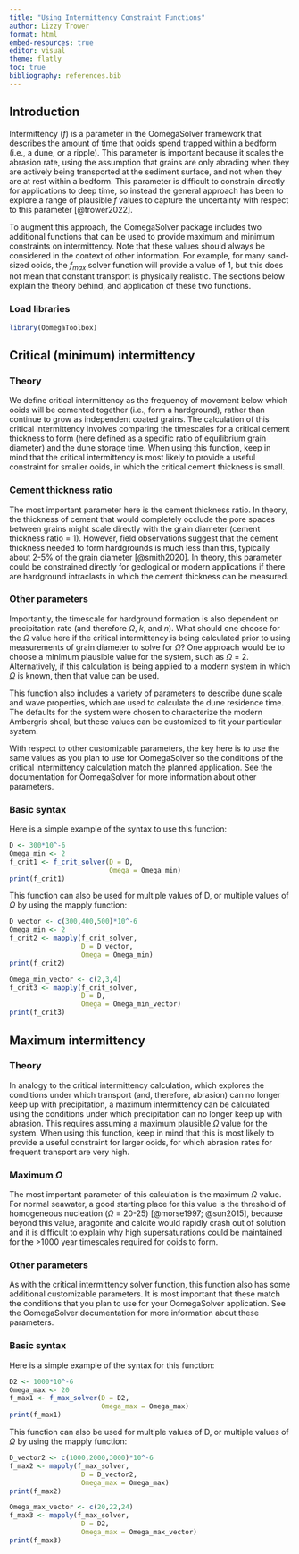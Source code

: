 ```yaml
---
title: "Using Intermittency Constraint Functions"
author: Lizzy Trower
format: html
embed-resources: true
editor: visual
theme: flatly
toc: true
bibliography: references.bib
---
```


## Introduction

Intermittency (*f*) is a parameter in the OomegaSolver framework that describes the amount of time that ooids spend trapped within a bedform (i.e., a dune, or a ripple). This parameter is important because it scales the abrasion rate, using the assumption that grains are only abrading when they are actively being transported at the sediment surface, and not when they are at rest within a bedform. This parameter is difficult to constrain directly for applications to deep time, so instead the general approach has been to explore a range of plausible *f* values to capture the uncertainty with respect to this parameter [@trower2022].

To augment this approach, the OomegaSolver package includes two additional functions that can be used to provide maximum and minimum constraints on intermittency. Note that these values should always be considered in the context of other information. For example, for many sand-sized ooids, the *f~max~* solver function will provide a value of 1, but this does not mean that constant transport is physically realistic. The sections below explain the theory behind, and application of these two functions.

### Load libraries

```r
library(OomegaToolbox)
```

## Critical (minimum) intermittency

### Theory

We define critical intermittency as the frequency of movement below which ooids will be cemented together (i.e., form a hardground), rather than continue to grow as independent coated grains. The calculation of this critical intermittency involves comparing the timescales for a critical cement thickness to form (here defined as a specific ratio of equilibrium grain diameter) and the dune storage time. When using this function, keep in mind that the critical intermittency is most likely to provide a useful constraint for smaller ooids, in which the critical cement thickness is small.

### Cement thickness ratio

The most important parameter here is the cement thickness ratio. In theory, the thickness of cement that would completely occlude the pore spaces between grains might scale directly with the grain diameter (cement thickness ratio = 1). However, field observations suggest that the cement thickness needed to form hardgrounds is much less than this, typically about 2-5% of the grain diameter [@smith2020]. In theory, this parameter could be constrained directly for geological or modern applications if there are hardground intraclasts in which the cement thickness can be measured.

### Other parameters

Importantly, the timescale for hardground formation is also dependent on precipitation rate (and therefore $\Omega$, *k*, and *n*). What should one choose for the $\Omega$ value here if the critical intermittency is being calculated prior to using measurements of grain diameter to solve for $\Omega$? One approach would be to choose a minimum plausible value for the system, such as $\Omega$ = 2. Alternatively, if this calculation is being applied to a modern system in which $\Omega$ is known, then that value can be used.

This function also includes a variety of parameters to describe dune scale and wave properties, which are used to calculate the dune residence time. The defaults for the system were chosen to characterize the modern Ambergris shoal, but these values can be customized to fit your particular system.

With respect to other customizable parameters, the key here is to use the same values as you plan to use for OomegaSolver so the conditions of the critical intermittency calculation match the planned application. See the documentation for OomegaSolver for more information about other parameters.

### Basic syntax

Here is a simple example of the syntax to use this function:

```r
D <- 300*10^-6
Omega_min <- 2
f_crit1 <- f_crit_solver(D = D,
                         Omega = Omega_min)
print(f_crit1)
```

This function can also be used for multiple values of D, or multiple values of $\Omega$ by using the mapply function:

```r
D_vector <- c(300,400,500)*10^-6
Omega_min <- 2
f_crit2 <- mapply(f_crit_solver,
                  D = D_vector,
                  Omega = Omega_min)
print(f_crit2)

Omega_min_vector <- c(2,3,4)
f_crit3 <- mapply(f_crit_solver,
                  D = D,
                  Omega = Omega_min_vector)
print(f_crit3)
```

## Maximum intermittency

### Theory

In analogy to the critical intermittency calculation, which explores the conditions under which transport (and, therefore, abrasion) can no longer keep up with precipitation, a maximum intermittency can be calculated using the conditions under which precipitation can no longer keep up with abrasion. This requires assuming a maximum plausible $\Omega$ value for the system. When using this function, keep in mind that this is most likely to provide a useful constraint for larger ooids, for which abrasion rates for frequent transport are very high.

### Maximum $\Omega$

The most important parameter of this calculation is the maximum $\Omega$ value. For normal seawater, a good starting place for this value is the threshold of homogeneous nucleation ($\Omega$ = 20-25) [@morse1997; @sun2015], because beyond this value, aragonite and calcite would rapidly crash out of solution and it is difficult to explain why high supersaturations could be maintained for the \>1000 year timescales required for ooids to form.

### Other parameters

As with the critical intermittency solver function, this function also has some additional customizable parameters. It is most important that these match the conditions that you plan to use for your OomegaSolver application. See the OomegaSolver documentation for more information about these parameters.

### Basic syntax

Here is a simple example of the syntax for this function:

```r
D2 <- 1000*10^-6
Omega_max <- 20
f_max1 <- f_max_solver(D = D2,
                       Omega_max = Omega_max)
print(f_max1)
```

This function can also be used for multiple values of D, or multiple values of $\Omega$ by using the mapply function:

```r
D_vector2 <- c(1000,2000,3000)*10^-6
f_max2 <- mapply(f_max_solver,
                  D = D_vector2,
                  Omega_max = Omega_max)
print(f_max2)

Omega_max_vector <- c(20,22,24)
f_max3 <- mapply(f_max_solver,
                  D = D2,
                  Omega_max = Omega_max_vector)
print(f_max3)
```

